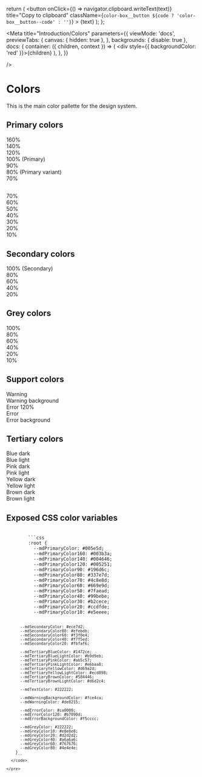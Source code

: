 
  return (
    <button
      onClick={() => navigator.clipboard.writeText(text)}
      title="Copy to clipboard"
      className={`color-box__button ${code ? 'color-box__button--code' : ''}`}
    >
      {text}
      <MdIconContentCopy className="color-box__button-icon" />
    </button>
  );
};

<Meta
  title="Introduction/Colors"
  parameters={{
    viewMode: 'docs',
    previewTabs: {
      canvas: { hidden: true },
    },
    backgrounds: { disable: true },
    docs: {
      container: ({ children, context }) => (
        <DocsContainer context={context}>
          <div style={{ backgroundColor: 'red' }}>{children}</div>
        </DocsContainer>
      ),
    },
  }}

/>

# Colors

This is the main color pallette for the design system.

<div className="color-container" style={{ marginBottom: '2rem' }}>
  <div className="color-container__colors">
    <h2 id="primary-colors">Primary colors</h2>
    <div>
      <div className="color-box text-white" style={{ backgroundColor: 'var(--mdPrimaryColor160)' }}>
        <div>160%</div>
        <div className="color-box__color-code">
          <CopyButton text="#003B3A" />
          <CopyButton text="--mdPrimaryColor160" code />
        </div>
      </div>
      <div className="color-box text-white" style={{ backgroundColor: 'var(--mdPrimaryColor140)' }}>
        <div>140%</div>
        <div className="color-box__color-code">
          <CopyButton text="#004646" />
          <CopyButton text="--mdPrimaryColor140" code />
        </div>
      </div>
      <div className="color-box text-white" style={{ backgroundColor: 'var(--mdPrimaryColor120)' }}>
        <div>120%</div>
        <div className="color-box__color-code">
          <CopyButton text="#005251" />
          <CopyButton text="--mdPrimaryColor120" code />
        </div>
      </div>
      <div className="color-box text-white" style={{ backgroundColor: 'var(--mdPrimaryColor)' }}>
        <div>100% (Primary)</div>
        <div className="color-box__color-code">
          <CopyButton text="#005E5D" />
          <CopyButton text="--mdPrimaryColor" code />
        </div>
      </div>
      <div className="color-box text-white" style={{ backgroundColor: 'var(--mdPrimaryColor90)' }}>
        <div>90%</div>
        <div className="color-box__color-code">
          <CopyButton text="#196D6C" />
          <CopyButton text="--mdPrimaryColor90" code />
        </div>
      </div>
      <div className="color-box text-white" style={{ backgroundColor: 'var(--mdPrimaryColor80)' }}>
        <div>80% (Primary variant)</div>
        <div className="color-box__color-code">
          <CopyButton text="#337E7D" />
          <CopyButton text="--mdPrimaryColor80" code />
        </div>
      </div>
      <div className="color-box text-white" style={{ backgroundColor: 'var(--mdPrimaryColor70)' }}>
        <div>70%</div>
        <div className="color-box__color-code">
          <CopyButton text="#4C8E8D" />
          <CopyButton text="--mdPrimaryColor70" code />
        </div>
      </div>
    </div>
  </div>
  <div className="color-container__colors">
    <h2 id="primary-colors-2" className="hidden-sm"></h2>
    <div>
      <div className="color-box text-black" style={{ backgroundColor: 'var(--mdPrimaryColor70)' }}>
        <div>70%</div>
        <div className="color-box__color-code">
          <CopyButton text="#4C8E8D" />
          <CopyButton text="--mdPrimaryColor70" code />
        </div>
      </div>
      <div className="color-box text-black" style={{ backgroundColor: 'var(--mdPrimaryColor60)' }}>
        <div>60%</div>
        <div className="color-box__color-code">
          <CopyButton text="#669E9D" />
          <CopyButton text="--mdPrimaryColor60" code />
        </div>
      </div>
      <div className="color-box text-black" style={{ backgroundColor: 'var(--mdPrimaryColor50)' }}>
        <div>50%</div>
        <div className="color-box__color-code">
          <CopyButton text="#7FAEAD" />
          <CopyButton text="--mdPrimaryColor50" code />
        </div>
      </div>
      <div className="color-box text-black" style={{ backgroundColor: 'var(--mdPrimaryColor40)' }}>
        <div>40%</div>
        <div className="color-box__color-code">
          <CopyButton text="#99BEBE" />
          <CopyButton text="--mdPrimaryColor40" code />
        </div>
      </div>
      <div className="color-box text-black" style={{ backgroundColor: 'var(--mdPrimaryColor30)' }}>
        <div>30%</div>
        <div className="color-box__color-code">
          <CopyButton text="#B2CECE" />
          <CopyButton text="--mdPrimaryColor30" code />
        </div>
      </div>
      <div className="color-box text-black" style={{ backgroundColor: 'var(--mdPrimaryColor20)' }}>
        <div>20%</div>
        <div className="color-box__color-code">
          <CopyButton text="#CCDFDE" />
          <CopyButton text="--mdPrimaryColor20" code />
        </div>
      </div>
      <div className="color-box text-black" style={{ backgroundColor: 'var(--mdPrimaryColor10)' }}>
        <div>10%</div>
        <div className="color-box__color-code">
          <CopyButton text="#E5EEEE" />
          <CopyButton text="--mdPrimaryColor10" code />
        </div>
      </div>
    </div>
  </div>
</div>

<div className="color-container" style={{ marginBottom: '2rem' }}>
  <div className="color-container__colors">
    <h2 id="secondary-colors">Secondary colors</h2>
    <div>
      <div className="color-box text-black" style={{ backgroundColor: 'var(--mdSecondaryColor)' }}>
        <div>100% (Secondary)</div>
        <div className="color-box__color-code">
          <CopyButton text="#ECE7D2" />
          <CopyButton text="--mdSecondaryColor" code />
        </div>
      </div>
      <div className="color-box text-black" style={{ backgroundColor: 'var(--mdSecondaryColor80)' }}>
        <div>80%</div>
        <div className="color-box__color-code">
          <CopyButton text="#EFEBDB" />
          <CopyButton text="--mdSecondaryColor80" code />
        </div>
      </div>
      <div className="color-box text-black" style={{ backgroundColor: 'var(--mdSecondaryColor60)' }}>
        <div>60%</div>
        <div className="color-box__color-code">
          <CopyButton text="#F3F0E4" />
          <CopyButton text="--mdSecondaryColor60" code />
        </div>
      </div>
      <div className="color-box text-black" style={{ backgroundColor: 'var(--mdSecondaryColor40)' }}>
        <div>40%</div>
        <div className="color-box__color-code">
          <CopyButton text="#F7F5ED" />
          <CopyButton text="--mdSecondaryColor40" code />
        </div>
      </div>
      <div className="color-box text-black" style={{ backgroundColor: 'var(--mdSecondaryColor20)' }}>
        <div>20%</div>
        <div className="color-box__color-code">
          <CopyButton text="#FBFAF6" />
          <CopyButton text="--mdSecondaryColor20" code />
        </div>
      </div>
    </div>
  </div>
</div>

<div className="color-container" style={{ marginBottom: '2rem' }}>
  <div className="color-container__colors">
    <h2 id="grey-colors">Grey colors</h2>
    <div>
      <div className="color-box text-white" style={{ backgroundColor: 'var(--mdGreyColor)' }}>
        <div>100%</div>
        <div className="color-box__color-code">
          <CopyButton text="#222222" />
          <CopyButton text="--mdGreyColor" code />
        </div>
      </div>
      <div className="color-box text-white" style={{ backgroundColor: 'var(--mdGreyColor80)' }}>
        <div>80%</div>
        <div className="color-box__color-code">
          <CopyButton text="#4E4E4E" />
          <CopyButton text="--mdGreyColor80" code />
        </div>
      </div>
      <div className="color-box text-white" style={{ backgroundColor: 'var(--mdGreyColor60)' }}>
        <div>60%</div>
        <div className="color-box__color-code">
          <CopyButton text="#767676" />
          <CopyButton text="--mdGreyColor60" code />
        </div>
      </div>
      <div className="color-box text-black" style={{ backgroundColor: 'var(--mdGreyColor40)' }}>
        <div>40%</div>
        <div className="color-box__color-code">
          <CopyButton text="#A6A6A6" />
          <CopyButton text="--mdGreyColor40" code />
        </div>
      </div>
      <div className="color-box text-black" style={{ backgroundColor: 'var(--mdGreyColor20)' }}>
        <div>20%</div>
        <div className="color-box__color-code">
          <CopyButton text="#D2D2D2" />
          <CopyButton text="--mdGreyColor20" code />
        </div>
      </div>
      <div className="color-box text-black" style={{ backgroundColor: 'var(--mdGreyColor10)' }}>
        <div>10%</div>
        <div className="color-box__color-code">
          <CopyButton text="#E8E8E8" />
          <CopyButton text="--mdGreyColor10" code />
        </div>
      </div>
    </div>
  </div>
</div>

<div className="color-container" style={{ marginBottom: '2rem' }}>
  <div className="color-container__colors">
    <h2 id="support-colors">Support colors</h2>
    <div>
      <div className="color-box text-white" style={{ backgroundColor: 'var(--mdWarningColor)' }}>
        <div>Warning</div>
        <div className="color-box__color-code">
          <CopyButton text="#DE8215" />
          <CopyButton text="--mdWarningColor" code />
        </div>
      </div>
      <div className="color-box text-black" style={{ backgroundColor: 'var(--mdWarningBackgroundColor)' }}>
        <div>Warning background</div>
        <div className="color-box__color-code">
          <CopyButton text="#FCE4CA" />
          <CopyButton text="--mdWarningBackgroundColor" code />
        </div>
      </div>
      <div className="color-box text-white" style={{ backgroundColor: 'var(--mdErrorColor120)' }}>
        <div>Error 120%</div>
        <div className="color-box__color-code">
          <CopyButton text="#B7090D" />
          <CopyButton text="--mdErrorColor120" code />
        </div>
      </div>
      <div className="color-box text-white" style={{ backgroundColor: 'var(--mdErrorColor)' }}>
        <div>Error</div>
        <div className="color-box__color-code">
          <CopyButton text="#CA0000" />
          <CopyButton text="--mdErrorColor" code />
        </div>
      </div>
      <div className="color-box text-black" style={{ backgroundColor: 'var(--mdErrorBackgroundColor)' }}>
        <div>Error background</div>
        <div className="color-box__color-code">
          <CopyButton text="#F5CCCC" />
          <CopyButton text="--mdErrorBackgroundColor" code />
        </div>
      </div>
    </div>
  </div>
</div>

<div className="color-container" style={{ marginBottom: '2rem' }}>
  <div className="color-container__colors">
    <h2 id="support-colors">Tertiary colors</h2>
    <div style={{ marginBottom: '1rem' }}>
      <div className="color-box text-white" style={{ backgroundColor: 'var(--mdTertiaryBlueColor)' }}>
        <div>Blue dark</div>
        <div className="color-box__color-code">
          <CopyButton text="#1472CE" />
          <CopyButton text="--mdTertiaryBlueColor" code />
        </div>
      </div>
      <div className="color-box text-black" style={{ backgroundColor: 'var(--mdTertiaryBlueLightColor)' }}>
        <div>Blue light</div>
        <div className="color-box__color-code">
          <CopyButton text="#B9D9EB" />
          <CopyButton text="--mdTertiaryBlueLightColor" code />
        </div>
      </div>
    </div>
    <div style={{ marginBottom: '1rem' }}>
      <div className="color-box text-white" style={{ backgroundColor: 'var(--mdTertiaryPinkColor)' }}>
        <div>Pink dark</div>
        <div className="color-box__color-code">
          <CopyButton text="#AB5C57" />
          <CopyButton text="--mdTertiaryPinkColor" code />
        </div>
      </div>
      <div className="color-box text-black" style={{ backgroundColor: 'var(--mdTertiaryPinkLightColor)' }}>
        <div>Pink light</div>
        <div className="color-box__color-code">
          <CopyButton text="#E6BAA8" />
          <CopyButton text="--mdTertiaryPinkLightColor" code />
        </div>
      </div>
    </div>
    <div style={{ marginBottom: '1rem' }}>
      <div className="color-box text-white" style={{ backgroundColor: 'var(--mdTertiaryYellowColor)' }}>
        <div>Yellow dark</div>
        <div className="color-box__color-code">
          <CopyButton text="#D69A2D" />
          <CopyButton text="--mdTertiaryYellowColor" code />
        </div>
      </div>
      <div className="color-box text-black" style={{ backgroundColor: 'var(--mdTertiaryYellowLightColor)' }}>
        <div>Yellow light</div>
        <div className="color-box__color-code">
          <CopyButton text="#ECD898" />
          <CopyButton text="--mdTertiaryYellowLightColor" code />
        </div>
      </div>
    </div>
    <div style={{ marginBottom: '1rem' }}>
      <div className="color-box text-white" style={{ backgroundColor: 'var(--mdTertiaryBrownColor)' }}>
        <div>Brown dark</div>
        <div className="color-box__color-code">
          <CopyButton text="#584446" />
          <CopyButton text="--mdTertiaryBrownColor" code />
        </div>
      </div>
      <div className="color-box text-black" style={{ backgroundColor: 'var(--mdTertiaryBrownLightColor)' }}>
        <div>Brown light</div>
        <div className="color-box__color-code">
          <CopyButton text="#D6D2C4" />
          <CopyButton text="--mdTertiaryBrownLightColor" code />
        </div>
      </div>
    </div>
  </div>
</div>

<div className='color-container'>
  <div style={{ width: '100%' }}>
    <h2>Exposed CSS color variables</h2>
    <pre>
      <code>
        ```css
        :root {
          --mdPrimaryColor: #005e5d;
          --mdPrimaryColor160: #003b3a;
          --mdPrimaryColor140: #004646;
          --mdPrimaryColor120: #005251;
          --mdPrimaryColor90: #196d6c;
          --mdPrimaryColor80: #337e7d;
          --mdPrimaryColor70: #4c8e8d;
          --mdPrimaryColor60: #669e9d;
          --mdPrimaryColor50: #7faead;
          --mdPrimaryColor40: #99bebe;
          --mdPrimaryColor30: #b2cece;
          --mdPrimaryColor20: #ccdfde;
          --mdPrimaryColor10: #e5eeee;

          --mdSecondaryColor: #ece7d2;
          --mdSecondaryColor80: #efebdb;
          --mdSecondaryColor60: #f3f0e4;
          --mdSecondaryColor40: #f7f5ed;
          --mdSecondaryColor20: #fbfaf6;

          --mdTertiaryBlueColor: #1472ce;
          --mdTertiaryBlueLightColor: #b9d9eb;
          --mdTertiaryPinkColor: #ab5c57;
          --mdTertiaryPinkLightColor: #e6baa8;
          --mdTertiaryYellowColor: #d69a2d;
          --mdTertiaryYellowLightColor: #ecd898;
          --mdTertiaryBrownColor: #584446;
          --mdTertiaryBrownLightColor: #d6d2c4;

          --mdTextColor: #222222;

          --mdWarningBackgroundColor: #fce4ca;
          --mdWarningColor: #de8215;

          --mdErrorColor: #ca0000;
          --mdErrorColor120: #b7090d;
          --mdErrorBackgroundColor: #f5cccc;

          --mdGreyColor: #222222;
          --mdGreyColor10: #e8e8e8;
          --mdGreyColor20: #d2d2d2;
          --mdGreyColor40: #a6a6a6;
          --mdGreyColor60: #767676;
          --mdGreyColor80: #4e4e4e;
        }
        ```
      </code>

    </pre>

  </div>
</div>

